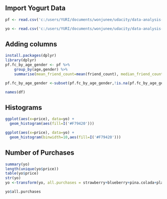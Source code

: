 ## Import Yogurt Data
```r
pf <- read.csv('c:/users/YURI/documents/wonjunee/udacity/data-analysis-with-R/pseudo_facebook.tsv', sep = '\t')

yo <- read.csv('c:/users/YURI/documents/wonjunee/udacity/data-analysis-with-R/yogurt.csv', sep = ',')

```

## Adding columns
```r
install.packages(dplyr)
library(dplyr)
pf.fc_by_age_gender <- pf %>%
    group_by(age,gender) %>%
    summarise(mean_friend_count=mean(friend_count), median_friend_count=median(friend_count),n=n())

pf.fc_by_age_gender <-subset(pf.fc_by_age_gender,!is.na(pf.fc_by_age_gender$gender))

names(df)
```

## Histograms
```r
ggplot(aes(x=price), data=yo) +
  geom_histogram(aes(fill=I('#F79420')))

ggplot(aes(x=price), data=yo) +
  geom_histogram(binwidth=10,aes(fill=I('#F79420')))
```

## Number of Purchases
```r
summary(yo)
length(unique(yo$price))
table(yo$price)
str(yo)
yo <-transform(yo, all.purchases = strawberry+blueberry+pina.colada+plain+mixed.berry)

yo$all.purchases

```

